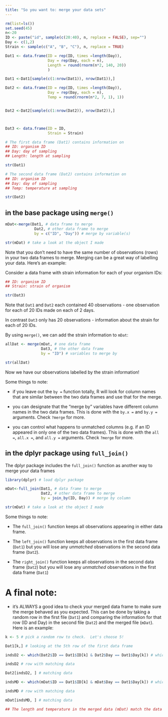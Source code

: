 ```yaml
---
title: "So you want to: merge your data sets"
---
```



```r

rm(list=ls())
set.seed(45)
n<-20
ID <- paste("id", sample(c(20:40), n, replace = FALSE), sep="")
Day <- c(1,2)
Strain <- sample(c("A", "B", "C"), n, replace = TRUE)

Dat1 <- data.frame(ID = rep(ID, times =length(Day)),
                   Day = rep(Day, each = n),
                   Length = round(rnorm(n*2, 140, 20))
                   )

Dat1 <-Dat1[sample(c(1:nrow(Dat1)), nrow(Dat1)),]

Dat2 <- data.frame(ID = rep(ID, times =length(Day)),
                   Day = rep(Day, each = n),
                   Temp = round(rnorm(n*2, 7, 1), 1))


Dat2 <-Dat2[sample(c(1:nrow(Dat2)), nrow(Dat2)),]



Dat3 <- data.frame(ID = ID,
                   Strain = Strain)

```

```r
# The first data frame (Dat1) contains information on 
## ID: organism ID
## Day: day of sampling
## Length: length at sampling

str(Dat1)

# The second data frame (Dat2) contains information on 
## ID: organism ID
## Day: day of sampling
## Temp: temperature at sampling

str(Dat2)

```

## in the base package using `merge()`

```r

mDat<-merge(Dat1, # data frame to merge
             Dat2, # other data frame to merge
             by = c("ID", "Day")) # merge by variable(s)

str(mDat) # take a look at the object I made

```

Note that you don't need to have the same number of observations (rows) in your two data frames to merge.  Merging can be a great way of labelling your data.  Here's an example:

Consider a data frame with strain information for each of your organism IDs:

```r

## ID: organism ID
## Strain: strain of organism

str(Dat3)

```

Note that `Dat1` and `Dat2` each contained 40 observations - one observation for each of 20 IDs made on each of 2 days.

In contrast `Dat3` only has 20 observations - information about the strain for each of 20 IDs.  

By using `merge()`, we can add the strain information to `mDat`:

```r

allDat <- merge(mDat, # one data frame
                Dat3, # the other data frame
                by = "ID") # variables to merge by

str(allDat)

```
Now we have our observations labelled by the strain information!


Some things to note:

* if you leave out the `by = ` function totally, R will look for column names that are similar between the two data frames and use that for the merge.

* you can designate that the "merge by" variables have different column names in the two data frames.  This is done with the `by.x = ` and `by.y = ` arguments.  Check `?merge` for more.

* you can control what happens to unmatched columns (e.g. if an ID appeared in only one of the two data frames).  This is done with the `all = `, `all.x = `, and `all.y = ` arguments.  Check `?merge` for more.




## in the dplyr package using `full_join()`

The dplyr package includes the `full_join()` function as another way to merge your data frames

```r

library(dplyr) # load dplyr package

mDat<-full_join(Dat1, # data frame to merge
                Dat2, # other data frame to merge
                by = join_by(ID, Day)) # merge by column

str(mDat) # take a look at the object I made

```

Some things to note:

* The `full_join()` function keeps all observations appearing in either data frame.

* The `left_join()` function keeps all observations in the first data frame (`Dat1`) but you will lose any *unmatched* observations in the second data frame (`Dat2`).

* The `right_join()` function keeps all observations in the second data frame (`Dat2`) but you will lose any *unmatched* observations in the first data frame (`Dat1`)

# A final note:

* it's ALWAYS a good idea to check your merged data frame to make sure the merge behaved as you expected.  This can be done by taking a random row in the first file (`Dat1`) and comparing the information for that row (ID and Day) in the second file (`Dat2`) and the merged file (`mDat`). Here is an example:



```r

k <- 5 # pick a random row to check.  Let's choose 5! 

Dat1[k,] # looking at the 5th row of the first data frame

indsD2 <- which(Dat2$ID == Dat1$ID[k] & Dat2$Day == Dat1$Day[k]) # which row in Dat2 has the ID and Day from the kth row in Dat1

indsD2 # row with matching data

Dat2[indsD2, ] # matching data

indsMD <- which(mDat$ID == Dat1$ID[k] & mDat$Day == Dat1$Day[k]) # which row in mDat has the ID and Day from the kth row in Dat1

indsMD # row with matching data

mDat[indsMD, ] # matching data

## The length and temperature in the merged data (mDat) match the data in the original data frames (Dat1 & Dat2)


```




